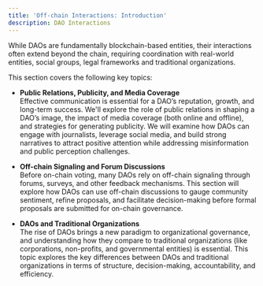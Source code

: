 ```yaml
---
title: 'Off-chain Interactions: Introduction'
description: DAO Interactions
---
```


While DAOs are fundamentally blockchain-based entities, their interactions often extend beyond the chain, requiring coordination with real-world entities, social groups, legal frameworks and traditional organizations. 

This section covers the following key topics:

- **Public Relations, Publicity, and Media Coverage**  
  Effective communication is essential for a DAO’s reputation, growth, and long-term success. We'll explore the role of public relations in shaping a DAO’s image, the impact of media coverage (both online and offline), and strategies for generating publicity. We will examine how DAOs can engage with journalists, leverage social media, and build strong narratives to attract positive attention while addressing misinformation and public perception challenges.

- **Off-chain Signaling and Forum Discussions**  
  Before on-chain voting, many DAOs rely on off-chain signaling through forums, surveys, and other feedback mechanisms. This section will explore how DAOs can use off-chain discussions to gauge community sentiment, refine proposals, and facilitate decision-making before formal proposals are submitted for on-chain governance.

- **DAOs and Traditional Organizations**  
  The rise of DAOs brings a new paradigm to organizational governance, and understanding how they compare to traditional organizations (like corporations, non-profits, and governmental entities) is essential. This topic explores the key differences between DAOs and traditional organizations in terms of structure, decision-making, accountability, and efficiency.